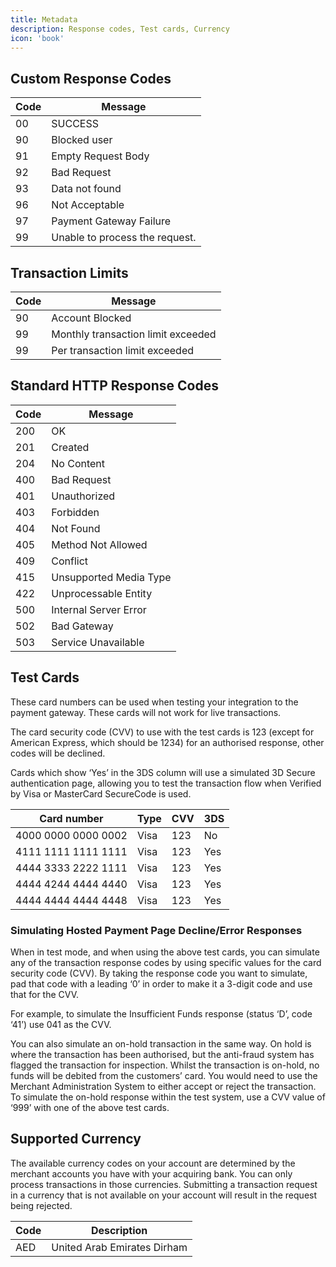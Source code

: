 ```yaml
---
title: Metadata
description: Response codes, Test cards, Currency
icon: 'book'
---
```


## Custom Response Codes

| Code | Message |
|------|--------------------------------|
| 00   | SUCCESS |
| 90   | Blocked user |
| 91   | Empty Request Body |
| 92   | Bad Request |
| 93   | Data not found |
| 96   | Not Acceptable |
| 97   | Payment Gateway Failure |
| 99   | Unable to process the request. |

## Transaction Limits

| Code | Message |
|------|--------------------------------|
| 90   | Account Blocked |
| 99   | Monthly transaction limit exceeded |
| 99   | Per transaction limit exceeded |

## Standard HTTP Response Codes

| Code | Message |
|------|--------------------------------|
| 200  | OK |
| 201  | Created |
| 204  | No Content |
| 400  | Bad Request |
| 401  | Unauthorized |
| 403  | Forbidden |
| 404  | Not Found |
| 405  | Method Not Allowed |
| 409  | Conflict |
| 415  | Unsupported Media Type |
| 422  | Unprocessable Entity |
| 500  | Internal Server Error |
| 502  | Bad Gateway |
| 503  | Service Unavailable |

## Test Cards

These card numbers can be used when testing your integration to the payment gateway. These cards will not work for live transactions.

The card security code (CVV) to use with the test cards is 123 (except for American Express, which should be 1234) for an authorised response, other codes will be declined.

Cards which show ‘Yes’ in the 3DS column will use a simulated 3D Secure authentication page, allowing you to test the transaction flow when Verified by Visa or MasterCard SecureCode is used.

| Card number          | Type  | CVV | 3DS |
|----------------------|------|-----|-----|
| 4000 0000 0000 0002 | Visa | 123 | No  |
| 4111 1111 1111 1111 | Visa | 123 | Yes |
| 4444 3333 2222 1111 | Visa | 123 | Yes |
| 4444 4244 4444 4440 | Visa | 123 | Yes |
| 4444 4444 4444 4448 | Visa | 123 | Yes |

### Simulating Hosted Payment Page Decline/Error Responses

When in test mode, and when using the above test cards, you can simulate any of the transaction response codes by using specific values for the card security code (CVV). By taking the response code you want to simulate, pad that code with a leading ‘0’ in order to make it a 3-digit code and use that for the CVV.

For example, to simulate the Insufficient Funds response (status ‘D’, code ‘41’) use 041 as the CVV.

You can also simulate an on-hold transaction in the same way. On hold is where the transaction has been authorised, but the anti-fraud system has flagged the transaction for inspection. Whilst the transaction is on-hold, no funds will be debited from the customers’ card. You would need to use the Merchant Administration System to either accept or reject the transaction. To simulate the on-hold response within the test system, use a CVV value of ‘999’ with one of the above test cards.


## Supported Currency


The available currency codes on your account are determined by the merchant accounts you have with your acquiring bank. You can only process transactions in those currencies. Submitting a transaction request in a currency that is not available on your account will result in the request being rejected.

| Code | Description |
|------|--------------------------------|
| AED  | United Arab Emirates Dirham |

